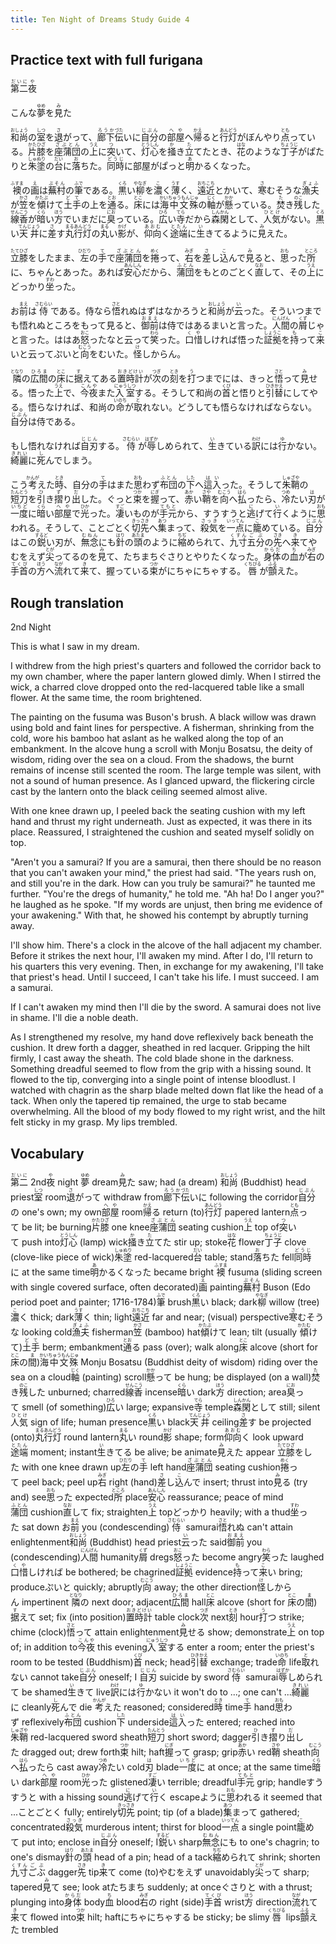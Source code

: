 ```yaml
---
title: Ten Night of Dreams Study Guide 4
---
```


## Practice text with full furigana

<p>
<ruby><rb>第二</rb><rt>だいに</rt></ruby><ruby><rb>夜</rb><rt>や</rt></ruby><br/>
</p>

<p>
こんな<ruby><rb>夢</rb><rt>ゆめ</rt></ruby>を<ruby><rb>見</rb><rt>み</rt></ruby>た
</p>

<p>
<ruby><rb>和尚</rb><rt>おしょう</rt></ruby>の<ruby><rb>室</rb><rt>しつ</rt></ruby>を<ruby><rb>退</rb><rt>さ</rt></ruby>がって、<ruby><rb>廊下</rb><rt>ろうか</rt></ruby><ruby><rb>伝</rb><rt>づた</rt></ruby>いに<ruby><rb>自分</rb><rt>じぶん</rt></ruby>の<ruby><rb>部屋</rb><rt>へや</rt></ruby>へ<ruby><rb>帰</rb><rt>かえ</rt></ruby>ると<ruby><rb>行灯</rb><rt>あんどう</rt></ruby>がぼんやり<ruby><rb>点</rb><rt>とも</rt></ruby>っている。<ruby><rb>片膝</rb><rt>かたひざ</rt></ruby>を<ruby><rb>座蒲団</rb><rt>ざぶとん</rt></ruby>の<ruby><rb>上</rb><rt>うえ</rt></ruby>に<ruby><rb>突</rb><rt>つ</rt></ruby>いて、<ruby><rb>灯心</rb><rt>とうしん</rt></ruby>を<ruby><rb>掻</rb><rt>か</rt></ruby>き<ruby><rb>立</rb><rt>た</rt></ruby>てたとき、<ruby><rb>花</rb><rt>はな</rt></ruby>のような<ruby><rb>丁子</rb><rt>ちょうじ</rt></ruby>がぱたりと<ruby><rb>朱塗</rb><rt>しゅぬり</rt></ruby>の<ruby><rb>台</rb><rt>だい</rt></ruby>に<ruby><rb>落</rb><rt>お</rt></ruby>ちた。<ruby><rb>同時</rb><rt>どうじ</rt></ruby>に部屋がぱっと<ruby><rb>明</rb><rt>あ</rt></ruby>かるくなった。
</p>

<p>
<ruby><rb>襖</rb><rt>ふすま</rt></ruby>の<ruby><rb>画</rb><rt>え</rt></ruby>は<ruby><rb>蕪村</rb><rt>ぶそん</rt></ruby>の<ruby><rb>筆</rb><rt>ふで</rt></ruby>である。<ruby><rb>黒</rb><rt>くろ</rt></ruby>い<ruby><rb>柳</rb><rt>やなぎ</rt></ruby>を<ruby><rb>濃</rb><rt>こ</rt></ruby>く<ruby><rb>薄</rb><rt>うす</rt></ruby>く、<ruby><rb>遠近</rb><rt>おちこち</rt></ruby>とかいて、<ruby><rb>寒</rb><rt>さ</rt></ruby>むそうな<ruby><rb>漁夫</rb><rt>ぎょふ</rt></ruby>が<ruby><rb>笠</rb><rt>かさ</rt></ruby>を<ruby><rb>傾</rb><rt>かたぶ</rt></ruby>けて<ruby><rb>土手</rb><rt>どて</rt></ruby>の上を<ruby><rb>通</rb><rt>とお</rt></ruby>る。<ruby><rb>床</rb><rt>とこ</rt></ruby>には<ruby><rb>海中文殊</rb><rt>かいちゅうもんじゅ</rt></ruby>の<ruby><rb>軸</rb><rt>じく</rt></ruby>が<ruby><rb>懸</rb><rt>かか</rt></ruby>っている。<ruby><rb>焚</rb><rt>た</rt></ruby>き<ruby><rb>残</rb><rt>のこ</rt></ruby>した<ruby><rb>線香</rb><rt>せんこう</rt></ruby>が<ruby><rb>暗</rb><rt>くら</rt></ruby>い<ruby><rb>方</rb><rt>ほう</rt></ruby>でいまだに<ruby><rb>臭</rb><rt>にお</rt></ruby>っている。<ruby><rb>広</rb><rt>ひろ</rt></ruby>い<ruby><rb>寺</rb><rt>てら</rt></ruby>だから<ruby><rb>森閑</rb><rt>しんかん</rt></ruby>として、<ruby><rb>人気</rb><rt>ひとけ</rt></ruby>がない。<ruby><rb>黒</rb><rt>くろ</rt></ruby>い<ruby><rb>天井</rb><rt>てんじょう</rt></ruby>に<ruby><rb>差</rb><rt>さ</rt></ruby>す<ruby><rb>丸行灯</rb><rt>まるあんどう</rt></ruby>の<ruby><rb>丸</rb><rt>まる</rt></ruby>い<ruby><rb>影</rb><rt>かげ</rt></ruby>が、<ruby><rb>仰向</rb><rt>あおむ</rt></ruby>く<ruby><rb>途端</rb><rt>とたん</rt></ruby>に<ruby><rb>生</rb><rt>い</rt></ruby>きてるように<ruby><rb>見</rb><rt>み</rt></ruby>えた。
</p>

<p>
<ruby><rb>立膝</rb><rt>たてひざ</rt></ruby>をしたまま、<ruby><rb>左</rb><rt>ひだり</rt></ruby>の<ruby><rb>手</rb><rt>て</rt></ruby>で<ruby><rb>座蒲団</rb><rt>ざぶとん</rt></ruby>を<ruby><rb>捲</rb><rt>めく</rt></ruby>って、<ruby><rb>右</rb><rt>みぎ</rt></ruby>を<ruby><rb>差</rb><rt>さ</rt></ruby>し<ruby><rb>込</rb><rt>こ</rt></ruby>んで<ruby><rb>見</rb><rt>み</rt></ruby>ると、<ruby><rb>思</rb><rt>おも</rt></ruby>った<ruby><rb>所</rb><rt>ところ</rt></ruby>に、ちゃんとあった。あれば<ruby><rb>安心</rb><rt>あんしん</rt></ruby>だから、<ruby><rb>蒲団</rb><rt>ふとん</rt></ruby>をもとのごとく<ruby><rb>直</rb><rt>なお</rt></ruby>して、その<ruby><rb>上</rb><rt>うえ</rt></ruby>にどっかり<ruby><rb>坐</rb><rt>すわ</rt></ruby>った。
</p>

<p>
お<ruby><rb>前</rb><rt>まえ</rt></ruby>は<ruby><rb>侍</rb><rt>さむらい</rt></ruby>である。侍なら<ruby><rb>悟</rb><rt>さと</rt></ruby>れぬはずはなかろうと<ruby><rb>和尚</rb><rt>おしょう</rt></ruby>が<ruby><rb>云</rb><rt>い</rt></ruby>った。そういつまでも悟れぬところをもって見ると、<ruby><rb>御前</rb><rt>おまえ</rt></ruby>は侍ではあるまいと言った。<ruby><rb>人間</rb><rt>にんげん</rt></ruby>の<ruby><rb>屑</rb><rt>くず</rt></ruby>じゃと言った。ははあ<ruby><rb>怒</rb><rt>おこ</rt></ruby>ったなと云って<ruby><rb>笑</rb><rt>わら</rt></ruby>った。<ruby><rb>口惜</rb><rt>くや</rt></ruby>しければ悟った<ruby><rb>証拠</rb><rt>しょうこ</rt></ruby>を<ruby><rb>持</rb><rt>も</rt></ruby>って<ruby><rb>来</rb><rt>こ</rt></ruby>いと云ってぷいと<ruby><rb>向</rb><rt>むこう</rt></ruby>をむいた。<ruby><rb>怪</rb><rt>け</rt></ruby>しからん。
</p>

<p>
<ruby><rb>隣</rb><rt>となり</rt></ruby>の<ruby><rb>広間</rb><rt>ひろま</rt></ruby>の<ruby><rb>床</rb><rt>とこ</rt></ruby>に<ruby><rb>据</rb><rt>す</rt></ruby>えてある<ruby><rb>置時計</rb><rt>おきどけい</rt></ruby>が<ruby><rb>次</rb><rt>つぎ</rt></ruby>の<ruby><rb>刻</rb><rt>とき</rt></ruby>を<ruby><rb>打</rb><rt>う</rt></ruby>つまでには、きっと<ruby><rb>悟</rb><rt>さと</rt></ruby>って<ruby><rb>見</rb><rt>み</rt></ruby>せる。悟った<ruby><rb>上</rb><rt>うえ</rt></ruby>で、<ruby><rb>今夜</rb><rt>こんや</rt></ruby>また<ruby><rb>入室</rb><rt>にゅうしつ</rt></ruby>する。そうして和尚の<ruby><rb>首</rb><rt>くび</rt></ruby>と悟りと<ruby><rb>引替</rb><rt>ひきかえ</rt></ruby>にしてやる。悟らなければ、和尚の<ruby><rb>命</rb><rt>いのち</rt></ruby>が<ruby><rb>取</rb><rt>と</rt></ruby>れない。どうしても悟らなければならない。<ruby><rb>自分</rb><rt>じぶん</rt></ruby>は侍である。
</p>

<p>
もし悟れなければ<ruby><rb>自刃</rb><rt>じじん</rt></ruby>する。<ruby><rb>侍</rb><rt>さむらい</rt></ruby>が<ruby><rb>辱</rb><rt>はずか</rt></ruby>しめられて、<ruby><rb>生</rb><rt>い</rt></ruby>きている<ruby><rb>訳</rb><rt>わけ</rt></ruby>には<ruby><rb>行</rb><rt>ゆ</rt></ruby>かない。<ruby><rb>綺麗</rb><rt>きれい</rt></ruby>に<ruby><rb>死</rb><rt>し</rt></ruby>んでしまう。
</p>

<p>
こう<ruby><rb>考</rb><rt>かんが</rt></ruby>えた<ruby><rb>時</rb><rt>とき</rt></ruby>、自分の<ruby><rb>手</rb><rt>て</rt></ruby>はまた<ruby><rb>思</rb><rt>おも</rt></ruby>わず<ruby><rb>布団</rb><rt>ふとん</rt></ruby>の<ruby><rb>下</rb><rt>した</rt></ruby>へ<ruby><rb>這入</rb><rt>はい</rt></ruby>った。そうして<ruby><rb>朱鞘</rb><rt>しゅざや</rt></ruby>の<ruby><rb>短刀</rb><rt>たんとう</rt></ruby>を<ruby><rb>引</rb><rt>ひ</rt></ruby>き<ruby><rb>摺</rb><rt>ず</rt></ruby>り<ruby><rb>出</rb><rt>だ</rt></ruby>した。ぐっと<ruby><rb>束</rb><rt>つか</rt></ruby>を<ruby><rb>握</rb><rt>にぎ</rt></ruby>って、<ruby><rb>赤</rb><rt>あか</rt></ruby>い<ruby><rb>鞘</rb><rt>さや</rt></ruby>を<ruby><rb>向</rb><rt>むこう</rt></ruby>へ<ruby><rb>払</rb><rt>はら</rt></ruby>ったら、<ruby><rb>冷</rb><rt>つめ</rt></ruby>たい<ruby><rb>刃</rb><rt>は</rt></ruby>が<ruby><rb>一度</rb><rt>いちど</rt></ruby>に<ruby><rb>暗</rb><rt>くら</rt></ruby>い<ruby><rb>部屋</rb><rt>へや</rt></ruby>で<ruby><rb>光</rb><rt>ひか</rt></ruby>った。<ruby><rb>凄</rb><rt>すご</rt></ruby>いものが<ruby><rb>手元</rb><rt>てもと</rt></ruby>から、すうすうと<ruby><rb>逃</rb><rt>に</rt></ruby>げて<ruby><rb>行</rb><rt>い</rt></ruby>くように<ruby><rb>思</rb><rt>おも</rt></ruby>われる。そうして、ことごとく<ruby><rb>切先</rb><rt>きっさき</rt></ruby>へ<ruby><rb>集</rb><rt>あつ</rt></ruby>まって、<ruby><rb>殺気</rb><rt>さっき</rt></ruby>を<ruby><rb>一点</rb><rt>いってん</rt></ruby>に<ruby><rb>籠</rb><rt>こ</rt></ruby>めている。<ruby><rb>自分</rb><rt>じぶん</rt></ruby>はこの<ruby><rb>鋭</rb><rt>するど</rt></ruby>い刃が、<ruby><rb>無念</rb><rt>むねん</rt></ruby>にも<ruby><rb>針</rb><rt>はり</rt></ruby>の<ruby><rb>頭</rb><rt>あたま</rt></ruby>のように<ruby><rb>縮</rb><rt>ちぢ</rt></ruby>められて、<ruby><rb>九寸</rb><rt>くすん</rt></ruby><ruby><rb>五分</rb><rt>ごぶ</rt></ruby>の<ruby><rb>先</rb><rt>さき</rt></ruby>へ<ruby><rb>来</rb><rt>き</rt></ruby>てやむをえず<ruby><rb>尖</rb><rt>とが</rt></ruby>ってるのを<ruby><rb>見</rb><rt>み</rt></ruby>て、たちまちぐさりとやりたくなった。<ruby><rb>身体</rb><rt>からだ</rt></ruby>の<ruby><rb>血</rb><rt>ち</rt></ruby>が<ruby><rb>右</rb><rt>みぎ</rt></ruby>の<ruby><rb>手首</rb><rt>てくび</rt></ruby>の<ruby><rb>方</rb><rt>ほう</rt></ruby>へ<ruby><rb>流</rb><rt>なが</rt></ruby>れて<ruby><rb>来</rb><rt>き</rt></ruby>て、握っている<ruby><rb>束</rb><rt>つか</rt></ruby>がにちゃにちゃする。<ruby><rb>唇</rb><rt>くちびる</rt></ruby>が<ruby><rb>顫</rb><rt>ふる</rt></ruby>えた。
</p>


## Rough translation

2nd Night

This is what I saw in my dream.

I withdrew from the high priest's quarters and followed the corridor back to my own chamber, where the paper lantern glowed dimly. When I stirred the wick, a charred clove dropped onto the red-lacquered table like a small flower. At the same time, the room brightened.

The painting on the fusuma was Buson's brush. A black willow was drawn using bold and faint lines for perspective. A fisherman, shrinking from the cold, wore his bamboo hat aslant as he walked along the top of an embankment. In the alcove hung a scroll with Monju Bosatsu, the deity of wisdom, riding over the sea on a cloud. From the shadows, the burnt remains of incense still scented the room. The large temple was silent, with not a sound of human presence. As I glanced upward, the flickering circle cast by the lantern onto the black ceiling seemed almost alive.

With one knee drawn up, I peeled back the seating cushion with my left hand and thrust my right underneath. Just as expected, it was there in its place. Reassured, I straightened the cushion and seated myself solidly on top.

"Aren't you a samurai? If you are a samurai, then there should be no reason that you can't awaken your mind," the priest had said. "The years rush on, and still you're in the dark. How can you truly be samurai?" he taunted me further. "You're the dregs of humanity," he told me. "Ah ha! Do I anger you?" he laughed as he spoke. "If my words are unjust, then bring me evidence of your awakening." With that, he showed his contempt by abruptly turning away.

I'll show him. There's a clock in the alcove of the hall adjacent my chamber. Before it strikes the next hour, I'll awaken my mind. After I do, I'll return to his quarters this very evening. Then, in exchange for my awakening, I'll take that priest's head. Until I succeed, I can't take his life. I must succeed. I am a samurai.

If I can't awaken my mind then I'll die by the sword. A samurai does not live in shame. I'll die a noble death.

As I strengthened my resolve, my hand dove reflexively back beneath the cushion. It drew forth a dagger, sheathed in red lacquer. Gripping the hilt firmly, I cast away the sheath. The cold blade shone in the darkness. Something dreadful seemed to flow from the grip with a hissing sound. It flowed to the tip, converging into a single point of intense bloodlust. I watched with chagrin as the sharp blade melted down flat like the head of a tack. When only the tapered tip remained, the urge to stab became overwhelming. All the blood of my body flowed to my right wrist, and the hilt felt sticky in my grasp. My lips trembled.                           


## Vocabulary

<p>
<span class="vocabstudy"><ruby><rb>第二</rb><rt>だいに</rt></ruby>&nbsp;2nd</span><span class="vocabstudy"><ruby><rb>夜</rb><rt>や</rt></ruby>&nbsp;night</span>
<span class="vocabstudy"><ruby><rb>夢</rb><rt>ゆめ</rt></ruby>&nbsp;dream</span><span class="vocabstudy"><ruby><rb>見</rb><rt>み</rt></ruby>た&nbsp;saw; had (a dream)</span>
<span class="vocabstudy"><ruby><rb>和尚</rb><rt>おしょう</rt></ruby>&nbsp;(Buddhist) head priest</span><span class="vocabstudy"><ruby><rb>室</rb><rt>しつ</rt></ruby>&nbsp;room</span><span class="vocabstudy"><ruby><rb>退</rb><rt>さ</rt></ruby>がって&nbsp;withdraw from</span><span class="vocabstudy"><ruby><rb>廊下</rb><rt>ろうか</rt></ruby><ruby><rb>伝</rb><rt>づた</rt></ruby>いに&nbsp;following the corridor</span><span class="vocabstudy"><ruby><rb>自分</rb><rt>じぶん</rt></ruby>の&nbsp;one's own; my own</span><span class="vocabstudy"><ruby><rb>部屋</rb><rt>へや</rt></ruby>&nbsp;room</span><span class="vocabstudy"><ruby><rb>帰</rb><rt>かえ</rt></ruby>る&nbsp;return (to)</span><span class="vocabstudy"><ruby><rb>行灯</rb><rt>あんどう</rt></ruby>&nbsp;papered lantern</span><span class="vocabstudy"><ruby><rb>点</rb><rt>とも</rt></ruby>って&nbsp;be lit; be burning</span><span class="vocabstudy"><ruby><rb>片膝</rb><rt>かたひざ</rt></ruby>&nbsp;one knee</span><span class="vocabstudy"><ruby><rb>座蒲団</rb><rt>ざぶとん</rt></ruby>&nbsp;seating cushion</span><span class="vocabstudy"><ruby><rb>上</rb><rt>うえ</rt></ruby>&nbsp;top of</span><span class="vocabstudy"><ruby><rb>突</rb><rt>つ</rt></ruby>いて&nbsp;push into</span><span class="vocabstudy"><ruby><rb>灯心</rb><rt>とうしん</rt></ruby>&nbsp;(lamp) wick</span><span class="vocabstudy"><ruby><rb>掻</rb><rt>か</rt></ruby>き<ruby><rb>立</rb><rt>た</rt></ruby>てた&nbsp;stir up; stoke</span><span class="vocabstudy"><ruby><rb>花</rb><rt>はな</rt></ruby>&nbsp;flower</span><span class="vocabstudy"><ruby><rb>丁子</rb><rt>ちょうじ</rt></ruby>&nbsp;clove (clove-like piece of wick)</span><span class="vocabstudy"><ruby><rb>朱塗</rb><rt>しゅぬり</rt></ruby>&nbsp;red-lacquered</span><span class="vocabstudy"><ruby><rb>台</rb><rt>だい</rt></ruby>&nbsp;table; stand</span><span class="vocabstudy"><ruby><rb>落</rb><rt>お</rt></ruby>ちた&nbsp;fell</span><span class="vocabstudy"><ruby><rb>同時</rb><rt>どうじ</rt></ruby>に&nbsp;at the same time</span><span class="vocabstudy"><ruby><rb>明</rb><rt>あ</rt></ruby>かるくなった&nbsp;became bright</span>
<span class="vocabstudy"><ruby><rb>襖</rb><rt>ふすま</rt></ruby>&nbsp;fusuma (sliding screen with single covered surface, often decorated)</span><span class="vocabstudy"><ruby><rb>画</rb><rt>え</rt></ruby>&nbsp;painting</span><span class="vocabstudy"><ruby><rb>蕪村</rb><rt>ぶそん</rt></ruby>&nbsp;Buson (Edo period poet and painter; 1716-1784)</span><span class="vocabstudy"><ruby><rb>筆</rb><rt>ふで</rt></ruby>&nbsp;brush</span><span class="vocabstudy"><ruby><rb>黒</rb><rt>くろ</rt></ruby>い&nbsp;black; dark</span><span class="vocabstudy"><ruby><rb>柳</rb><rt>やなぎ</rt></ruby>&nbsp;willow (tree)</span><span class="vocabstudy"><ruby><rb>濃</rb><rt>こ</rt></ruby>く&nbsp;thick; dark</span><span class="vocabstudy"><ruby><rb>薄</rb><rt>うす</rt></ruby>く&nbsp;thin; light</span><span class="vocabstudy"><ruby><rb>遠近</rb><rt>おちこち</rt></ruby>&nbsp;far and near; (visual) perspective</span><span class="vocabstudy"><ruby><rb>寒</rb><rt>さ</rt></ruby>むそうな&nbsp;looking cold</span><span class="vocabstudy"><ruby><rb>漁夫</rb><rt>ぎょふ</rt></ruby>&nbsp;fisherman</span><span class="vocabstudy"><ruby><rb>笠</rb><rt>かさ</rt></ruby>&nbsp;(bamboo) hat</span><span class="vocabstudy"><ruby><rb>傾</rb><rt>かたぶ</rt></ruby>けて&nbsp;lean; tilt (usually <ruby><rb>傾</rb><rt>かたむ</rt></ruby>けて)</span><span class="vocabstudy"><ruby><rb>土手</rb><rt>どて</rt></ruby>&nbsp;berm; embankment</span><span class="vocabstudy"><ruby><rb>通</rb><rt>とお</rt></ruby>る&nbsp;pass (over); walk along</span><span class="vocabstudy"><ruby><rb>床</rb><rt>とこ</rt></ruby>&nbsp;alcove (short for <ruby><rb>床</rb><rt>とこ</rt></ruby>の<ruby><rb>間</rb><rt>ま</rt></ruby>)</span><span class="vocabstudy"><ruby><rb>海中文殊</rb><rt>かいちゅうもんじゅ</rt></ruby>&nbsp;Monju Bosatsu (Buddhist deity of wisdom) riding over the sea on a cloud</span><span class="vocabstudy"><ruby><rb>軸</rb><rt>じく</rt></ruby>&nbsp;(painting) scroll</span><span class="vocabstudy"><ruby><rb>懸</rb><rt>かか</rt></ruby>って&nbsp;be hung; be displayed (on a wall)</span><span class="vocabstudy"><ruby><rb>焚</rb><rt>た</rt></ruby>き<ruby><rb>残</rb><rt>のこ</rt></ruby>した&nbsp;unburned; charred</span><span class="vocabstudy"><ruby><rb>線香</rb><rt>せんこう</rt></ruby>&nbsp;incense</span><span class="vocabstudy"><ruby><rb>暗</rb><rt>くら</rt></ruby>い&nbsp;dark</span><span class="vocabstudy"><ruby><rb>方</rb><rt>ほう</rt></ruby>&nbsp;direction; area</span><span class="vocabstudy"><ruby><rb>臭</rb><rt>にお</rt></ruby>って&nbsp;smell (of something)</span><span class="vocabstudy"><ruby><rb>広</rb><rt>ひろ</rt></ruby>い&nbsp;large; expansive</span><span class="vocabstudy"><ruby><rb>寺</rb><rt>てら</rt></ruby>&nbsp;temple</span><span class="vocabstudy"><ruby><rb>森閑</rb><rt>しんかん</rt></ruby>として&nbsp;still; silent</span><span class="vocabstudy"><ruby><rb>人気</rb><rt>ひとけ</rt></ruby>&nbsp;sign of life; human presence</span><span class="vocabstudy"><ruby><rb>黒</rb><rt>くろ</rt></ruby>い&nbsp;black</span><span class="vocabstudy"><ruby><rb>天井</rb><rt>てんじょう</rt></ruby>&nbsp;ceiling</span><span class="vocabstudy"><ruby><rb>差</rb><rt>さ</rt></ruby>す&nbsp;be projected (onto)</span><span class="vocabstudy"><ruby><rb>丸行灯</rb><rt>まるあんどう</rt></ruby>&nbsp;round lantern</span><span class="vocabstudy"><ruby><rb>丸</rb><rt>まる</rt></ruby>い&nbsp;round</span><span class="vocabstudy"><ruby><rb>影</rb><rt>かげ</rt></ruby>&nbsp;shape; form</span><span class="vocabstudy"><ruby><rb>仰向</rb><rt>あおむ</rt></ruby>く&nbsp;look upward</span><span class="vocabstudy"><ruby><rb>途端</rb><rt>とたん</rt></ruby>&nbsp;moment; instant</span><span class="vocabstudy"><ruby><rb>生</rb><rt>い</rt></ruby>きてる&nbsp;be alive; be animate</span><span class="vocabstudy"><ruby><rb>見</rb><rt>み</rt></ruby>えた&nbsp;appear</span>
<span class="vocabstudy"><ruby><rb>立膝</rb><rt>たてひざ</rt></ruby>をした&nbsp;with one knee drawn up</span><span class="vocabstudy"><ruby><rb>左</rb><rt>ひだり</rt></ruby>の<ruby><rb>手</rb><rt>て</rt></ruby>&nbsp;left hand</span><span class="vocabstudy"><ruby><rb>座蒲団</rb><rt>ざぶとん</rt></ruby>&nbsp;seating cushion</span><span class="vocabstudy"><ruby><rb>捲</rb><rt>めく</rt></ruby>って&nbsp;peel back; peel up</span><span class="vocabstudy"><ruby><rb>右</rb><rt>みぎ</rt></ruby>&nbsp;right (hand)</span><span class="vocabstudy"><ruby><rb>差</rb><rt>さ</rt></ruby>し<ruby><rb>込</rb><rt>こ</rt></ruby>んで&nbsp;insert; thrust into</span><span class="vocabstudy"><ruby><rb>見</rb><rt>み</rt></ruby>る&nbsp;(try and) see</span><span class="vocabstudy"><ruby><rb>思</rb><rt>おも</rt></ruby>った&nbsp;expected</span><span class="vocabstudy"><ruby><rb>所</rb><rt>ところ</rt></ruby>&nbsp;place</span><span class="vocabstudy"><ruby><rb>安心</rb><rt>あんしん</rt></ruby>&nbsp;reassurance; peace of mind</span><span class="vocabstudy"><ruby><rb>蒲団</rb><rt>ふとん</rt></ruby>&nbsp;cushion</span><span class="vocabstudy"><ruby><rb>直</rb><rt>なお</rt></ruby>して&nbsp;fix; straighten</span><span class="vocabstudy"><ruby><rb>上</rb><rt>うえ</rt></ruby>&nbsp;top</span><span class="vocabstudy">どっかり&nbsp;heavily; with a thud</span><span class="vocabstudy"><ruby><rb>坐</rb><rt>すわ</rt></ruby>った&nbsp;sat down</span>
<span class="vocabstudy">お<ruby><rb>前</rb><rt>まえ</rt></ruby>&nbsp;you (condescending)</span><span class="vocabstudy"><ruby><rb>侍</rb><rt>さむらい</rt></ruby>&nbsp;samurai</span><span class="vocabstudy"><ruby><rb>悟</rb><rt>さと</rt></ruby>れぬ&nbsp;can't attain enlightenment</span><span class="vocabstudy"><ruby><rb>和尚</rb><rt>おしょう</rt></ruby>&nbsp;(Buddhist) head priest</span><span class="vocabstudy"><ruby><rb>云</rb><rt>い</rt></ruby>った&nbsp;said</span><span class="vocabstudy"><ruby><rb>御前</rb><rt>おまえ</rt></ruby>&nbsp;you (condescending)</span><span class="vocabstudy"><ruby><rb>人間</rb><rt>にんげん</rt></ruby>&nbsp;humanity</span><span class="vocabstudy"><ruby><rb>屑</rb><rt>くず</rt></ruby>&nbsp;dregs</span><span class="vocabstudy"><ruby><rb>怒</rb><rt>おこ</rt></ruby>った&nbsp;become angry</span><span class="vocabstudy"><ruby><rb>笑</rb><rt>わら</rt></ruby>った&nbsp;laughed</span><span class="vocabstudy"><ruby><rb>口惜</rb><rt>くや</rt></ruby>しければ&nbsp;be bothered; be chagrined</span><span class="vocabstudy"><ruby><rb>証拠</rb><rt>しょうこ</rt></ruby>&nbsp;evidence</span><span class="vocabstudy"><ruby><rb>持</rb><rt>も</rt></ruby>って<ruby><rb>来</rb><rt>こ</rt></ruby>い&nbsp;bring; produce</span><span class="vocabstudy">ぷいと&nbsp;quickly; abruptly</span><span class="vocabstudy"><ruby><rb>向</rb><rt>むこう</rt></ruby>&nbsp;away; the other direction</span><span class="vocabstudy"><ruby><rb>怪</rb><rt>け</rt></ruby>しからん&nbsp;impertinent</span>
<span class="vocabstudy"><ruby><rb>隣</rb><rt>となり</rt></ruby>の&nbsp;next door; adjacent</span><span class="vocabstudy"><ruby><rb>広間</rb><rt>ひろま</rt></ruby>&nbsp;hall</span><span class="vocabstudy"><ruby><rb>床</rb><rt>とこ</rt></ruby>&nbsp;alcove (short for <ruby><rb>床</rb><rt>とこ</rt></ruby>の<ruby><rb>間</rb><rt>ま</rt></ruby>)</span><span class="vocabstudy"><ruby><rb>据</rb><rt>す</rt></ruby>えて&nbsp;set; fix (into position)</span><span class="vocabstudy"><ruby><rb>置時計</rb><rt>おきどけい</rt></ruby>&nbsp;table clock</span><span class="vocabstudy"><ruby><rb>次</rb><rt>つぎ</rt></ruby>&nbsp;next</span><span class="vocabstudy"><ruby><rb>刻</rb><rt>とき</rt></ruby>&nbsp;hour</span><span class="vocabstudy"><ruby><rb>打</rb><rt>う</rt></ruby>つ&nbsp;strike; chime (clock)</span><span class="vocabstudy"><ruby><rb>悟</rb><rt>さと</rt></ruby>って&nbsp;attain enlightenment</span><span class="vocabstudy"><ruby><rb>見</rb><rt>み</rt></ruby>せる&nbsp;show; demonstrate</span><span class="vocabstudy"><ruby><rb>上</rb><rt>うえ</rt></ruby>&nbsp;on top of; in addition to</span><span class="vocabstudy"><ruby><rb>今夜</rb><rt>こんや</rt></ruby>&nbsp;this evening</span><span class="vocabstudy"><ruby><rb>入室</rb><rt>にゅうしつ</rt></ruby>する&nbsp;enter a room; enter the priest's room to be tested (Buddhism)</span><span class="vocabstudy"><ruby><rb>首</rb><rt>くび</rt></ruby>&nbsp;neck; head</span><span class="vocabstudy"><ruby><rb>引替</rb><rt>ひきかえ</rt></ruby>&nbsp;exchange; trade</span><span class="vocabstudy"><ruby><rb>命</rb><rt>いのち</rt></ruby>&nbsp;life</span><span class="vocabstudy"><ruby><rb>取</rb><rt>と</rt></ruby>れない&nbsp;cannot take</span><span class="vocabstudy"><ruby><rb>自分</rb><rt>じぶん</rt></ruby>&nbsp;oneself; I</span>
<span class="vocabstudy"><ruby><rb>自刃</rb><rt>じじん</rt></ruby>&nbsp;suicide by sword</span><span class="vocabstudy"><ruby><rb>侍</rb><rt>さむらい</rt></ruby>&nbsp;samurai</span><span class="vocabstudy"><ruby><rb>辱</rb><rt>はずか</rt></ruby>しめられて&nbsp;be shamed</span><span class="vocabstudy"><ruby><rb>生</rb><rt>い</rt></ruby>きて&nbsp;live</span><span class="vocabstudy"><ruby><rb>訳</rb><rt>わけ</rt></ruby>には<ruby><rb>行</rb><rt>ゆ</rt></ruby>かない&nbsp;it won't do to ...; one can't ...</span><span class="vocabstudy"><ruby><rb>綺麗</rb><rt>きれい</rt></ruby>に&nbsp;cleanly</span><span class="vocabstudy"><ruby><rb>死</rb><rt>し</rt></ruby>んで&nbsp;die</span>
<span class="vocabstudy"><ruby><rb>考</rb><rt>かんが</rt></ruby>えた&nbsp;reasoned; considered</span><span class="vocabstudy"><ruby><rb>時</rb><rt>とき</rt></ruby>&nbsp;time</span><span class="vocabstudy"><ruby><rb>手</rb><rt>て</rt></ruby>&nbsp;hand</span><span class="vocabstudy"><ruby><rb>思</rb><rt>おも</rt></ruby>わず&nbsp;reflexively</span><span class="vocabstudy"><ruby><rb>布団</rb><rt>ふとん</rt></ruby>&nbsp;cushion</span><span class="vocabstudy"><ruby><rb>下</rb><rt>した</rt></ruby>&nbsp;underside</span><span class="vocabstudy"><ruby><rb>這入</rb><rt>はい</rt></ruby>った&nbsp;entered; reached into</span><span class="vocabstudy"><ruby><rb>朱鞘</rb><rt>しゅざや</rt></ruby>&nbsp;red-lacquered sword sheath</span><span class="vocabstudy"><ruby><rb>短刀</rb><rt>たんとう</rt></ruby>&nbsp;short sword; dagger</span><span class="vocabstudy"><ruby><rb>引</rb><rt>ひ</rt></ruby>き<ruby><rb>摺</rb><rt>ず</rt></ruby>り<ruby><rb>出</rb><rt>だ</rt></ruby>した&nbsp;dragged out; drew forth</span><span class="vocabstudy"><ruby><rb>束</rb><rt>つか</rt></ruby>&nbsp;hilt; haft</span><span class="vocabstudy"><ruby><rb>握</rb><rt>にぎ</rt></ruby>って&nbsp;grasp; grip</span><span class="vocabstudy"><ruby><rb>赤</rb><rt>あか</rt></ruby>い&nbsp;red</span><span class="vocabstudy"><ruby><rb>鞘</rb><rt>さや</rt></ruby>&nbsp;sheath</span><span class="vocabstudy"><ruby><rb>向</rb><rt>むこう</rt></ruby>へ<ruby><rb>払</rb><rt>はら</rt></ruby>ったら&nbsp;cast away</span><span class="vocabstudy"><ruby><rb>冷</rb><rt>つめ</rt></ruby>たい&nbsp;cold</span><span class="vocabstudy"><ruby><rb>刃</rb><rt>は</rt></ruby>&nbsp;blade</span><span class="vocabstudy"><ruby><rb>一度</rb><rt>いちど</rt></ruby>に&nbsp;at once; at the same time</span><span class="vocabstudy"><ruby><rb>暗</rb><rt>くら</rt></ruby>い&nbsp;dark</span><span class="vocabstudy"><ruby><rb>部屋</rb><rt>へや</rt></ruby>&nbsp;room</span><span class="vocabstudy"><ruby><rb>光</rb><rt>ひか</rt></ruby>った&nbsp;glistened</span><span class="vocabstudy"><ruby><rb>凄</rb><rt>すご</rt></ruby>い&nbsp;terrible; dreadful</span><span class="vocabstudy"><ruby><rb>手元</rb><rt>てもと</rt></ruby>&nbsp;grip; handle</span><span class="vocabstudy">すうすうと&nbsp;with a hissing sound</span><span class="vocabstudy"><ruby><rb>逃</rb><rt>に</rt></ruby>げて<ruby><rb>行</rb><rt>い</rt></ruby>く&nbsp;escape</span><span class="vocabstudy">ように<ruby><rb>思</rb><rt>おも</rt></ruby>われる&nbsp;it seemed that ...</span><span class="vocabstudy">ことごとく&nbsp;fully; entirely</span><span class="vocabstudy"><ruby><rb>切先</rb><rt>きっさき</rt></ruby>&nbsp;point; tip (of a blade)</span><span class="vocabstudy"><ruby><rb>集</rb><rt>あつ</rt></ruby>まって&nbsp;gathered; concentrated</span><span class="vocabstudy"><ruby><rb>殺気</rb><rt>さっき</rt></ruby>&nbsp;murderous intent; thirst for blood</span><span class="vocabstudy"><ruby><rb>一点</rb><rt>いってん</rt></ruby>&nbsp;a single point</span><span class="vocabstudy"><ruby><rb>籠</rb><rt>こ</rt></ruby>めて&nbsp;put into; enclose in</span><span class="vocabstudy"><ruby><rb>自分</rb><rt>じぶん</rt></ruby>&nbsp;oneself; I</span><span class="vocabstudy"><ruby><rb>鋭</rb><rt>するど</rt></ruby>い&nbsp;sharp</span><span class="vocabstudy"><ruby><rb>無念</rb><rt>むねん</rt></ruby>にも&nbsp;to one's chagrin; to one's dismay</span><span class="vocabstudy"><ruby><rb>針</rb><rt>はり</rt></ruby>の<ruby><rb>頭</rb><rt>あたま</rt></ruby>&nbsp;head of a pin; head of a tack</span><span class="vocabstudy"><ruby><rb>縮</rb><rt>ちぢ</rt></ruby>められて&nbsp;shrink; shorten</span><span class="vocabstudy"><ruby><rb>九寸</rb><rt>くすん</rt></ruby><ruby><rb>ごぶ</rb><rt>ごぶ</rt></ruby>&nbsp;dagger</span><span class="vocabstudy"><ruby><rb>先</rb><rt>さき</rt></ruby>&nbsp;tip</span><span class="vocabstudy"><ruby><rb>来</rb><rt>き</rt></ruby>て&nbsp;come (to)</span><span class="vocabstudy">やむをえず&nbsp;unavoidably</span><span class="vocabstudy"><ruby><rb>尖</rb><rt>とが</rt></ruby>って&nbsp;sharp; tapered</span><span class="vocabstudy"><ruby><rb>見</rb><rt>み</rt></ruby>て&nbsp;see; look at</span><span class="vocabstudy">たちまち&nbsp;suddenly; at once</span><span class="vocabstudy">ぐさりと&nbsp;with a thrust; plunging into</span><span class="vocabstudy"><ruby><rb>身体</rb><rt>からだ</rt></ruby>&nbsp;body</span><span class="vocabstudy"><ruby><rb>血</rb><rt>ち</rt></ruby>&nbsp;blood</span><span class="vocabstudy"><ruby><rb>右</rb><rt>みぎ</rt></ruby>の&nbsp;right (side)</span><span class="vocabstudy"><ruby><rb>手首</rb><rt>てくび</rt></ruby>&nbsp;wrist</span><span class="vocabstudy"><ruby><rb>方</rb><rt>ほう</rt></ruby>&nbsp;direction</span><span class="vocabstudy"><ruby><rb>流</rb><rt>なが</rt></ruby>れて<ruby><rb>来</rb><rt>き</rt></ruby>て&nbsp;flowed into</span><span class="vocabstudy"><ruby><rb>束</rb><rt>つか</rt></ruby>&nbsp;hilt; haft</span><span class="vocabstudy">にちゃにちゃする&nbsp;be sticky; be slimy</span><span class="vocabstudy"><ruby><rb>唇</rb><rt>くちびる</rt></ruby>&nbsp;lips</span><span class="vocabstudy"><ruby><rb>顫</rb><rt>ふる</rt></ruby>えた&nbsp;trembled</span>
</p>
